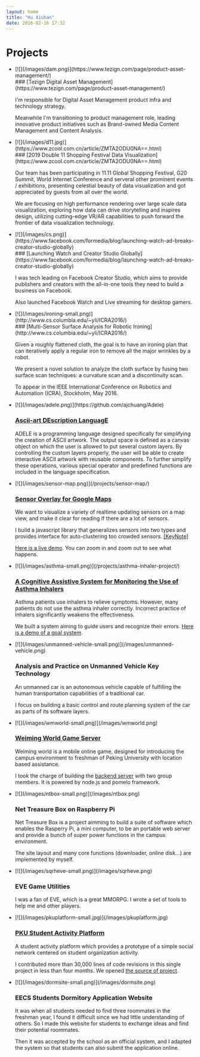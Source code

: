 ```yaml
---
layout: home
title: "Hu Xiuhan"
date: 2016-02-16 17:32
---
```

Projects
========

*   <div class="poster">[![](/images/dam.png)](https://www.tezign.com/page/product-asset-management/)</div>
    
    <div class="text">
    ### [Tezign Digital Asset Management](https://www.tezign.com/page/product-asset-management/)

    I'm responsible for Digital Asset Management product infra and technology strategy. 
    
    Meanwhile I'm transitioning to product management role, leading innovative product initiatives such as Brand-owned Media Content Management and Content Analysis.
    </div>


*   <div class="poster">[![](/images/d11.jpg)](https://www.zcool.com.cn/article/ZMTA2ODU0NA==.html)</div>
    
    <div class="text">
    ### [2019 Double 11 Shopping Festival Data Visualization](https://www.zcool.com.cn/article/ZMTA2ODU0NA==.html)
    
    Our team has been participating in 11.11 Global Shopping Festival, G20 Summit, World Internet Conference and serveral other prominent events / exhibitions, presenting celestial beauty of data visualization and got appreciated by guests from all over the world.
    
    We are focusing on high performance rendering over large scale data visualization, exploring how data can drive storytelling and inspires design, utilizing cutting-edge VR/AR capabilities to push forward the frontier of data visualization technology.
    </div>

*   <div class="poster">[![](/images/cs.png)](https://www.facebook.com/formedia/blog/launching-watch-ad-breaks-creator-studio-globally)</div>
    
    <div class="text">
    ### [Launching Watch and Creator Studio Globally](https://www.facebook.com/formedia/blog/launching-watch-ad-breaks-creator-studio-globally)
    
    I was tech leading on Facebook Creator Studio, which aims to provide publishers and creators with the all-in-one tools they need to build a business on Facebook. 

    Also launched Facebook Watch and Live streaming for desktop gamers.

    </div>


*   <div class="poster">[![](/images/ironing-small.png)](http://www.cs.columbia.edu/~yli/ICRA2016/)</div>
    
    <div class="text">
    ### [Multi-Sensor Surface Analysis for Robotic Ironing](http://www.cs.columbia.edu/~yli/ICRA2016/)
    
    Given a roughly flattened cloth, the goal is to have an ironing plan that can iteratively apply a regular iron to remove all the major wrinkles by a robot.
    
    We present a novel solution to analyze the cloth surface by fusing two surface scan techniques: a curvature scan and a discontinuity scan.
    
    To appear in the IEEE International Conference on Robotics and Automation (ICRA), Stockholm, May 2016.
    </div>

*  <div class="poster"> [![](/images/adele.png)](https://github.com/ajchuang/Adele)</div>
    
    <div class="text">

    ### [Ascii-art DEscription LanguagE](https://github.com/ajchuang/Adele)
    
    ADELE is a programming language designed specifically for simplifying the creation of ASCII artwork. The output space is defined as a canvas object on which the user is allowed to put several custom layers. By controlling the custom layers properly, the user will be able to create interactive ASCII artwork with reusable components. To further simplify these operations, various special operator and predefined functions are included in the language specification.
    </div>


*   <div class="poster">[![](/images/sensor-map.png)](/projects/sensor-map/)</div>
    
    <div class="text">

    ### [Sensor Overlay for Google Maps](/projects/sensor-map/)
    
    We want to visualize a variety of realtime updating sensors on a map view, and make it clear for reading if there are a lot of sensors.
    
    I build a javascript library that generalizes sensors into two types and provides interface for auto-clustering too crowded sensors. [\[KeyNote\]](/projects/sensor-map/sece.key)
    
    [Here is a live demo](/projects/sensor-map/). You can zoom in and zoom out to see what happens.
    </div>

*   <div class="poster">[![](/images/asthma-small.png)](/projects/asthma-inhaler-project/)</div>

    <div class="text">

    ### [A Cognitive Assistive System for Monitoring the Use of Asthma Inhalers](/projects/asthma-inhaler-project)
    
    Asthma patients use inhalers to relieve symptoms. However, many patients do not use the asthma inhaler correctly. Incorrect practice of inhalers significantly weakens the effectiveness.
    
    We built a system aiming to guide users and recognize their errors. [Here is a demo of a goal system](/projects/asthma-inhaler-project).
    </div>

*   <div class="poster">[![](/images/unmanned-vehicle-small.png)](/images/unmanned-vehicle.png)</div>
    
    <div class="text">

    ### Analysis and Practice on Unmanned Vehicle Key Technology
    
    An unmanned car is an autonomous vehicle capable of fulfilling the human transportation capabilities of a traditional car.
    
    I focus on building a basic control and route planning system of the car as parts of its software layers.
    </div>

*   <div class="poster">[![](/images/wmworld-small.png)](/images/wmworld.png)</div>
    
    <div class="text">
 
    ### [Weiming World Game Server](https://github.com/huxiuhan/wmserver)
    
    Weiming world is a mobile online game, designed for introducing the campus environment to freshman of Peking University with location based assistance.
    
    I took the charge of building the [backend server](https://github.com/huxiuhan/wmserver) with two group members. It is powered by node.js and pomelo framework.
    </div>

*  <div class="poster"> [![](/images/ntbox-small.png)](/images/ntbox.png)</div>
    
    <div class="text">

    ### Net Treasure Box on Raspberry Pi
    
    Net Treasure Box is a project aimming to build a suite of software which enables the Rasperry Pi, a mini computer, to be an portable web server and provide a bunch of super power functions in the campus environment.
    
    The site layout and many core functions (downloader, online disk...) are implemented by myself.

    </div>

*  <div class="poster"> [![](/images/sqrheve-small.png)](/images/sqrheve.png)</div>
    
    <div class="text">

    ### EVE Game Utilities
    
    I was a fan of EVE, which is a great MMORPG. I wrote a set of tools to help me and other players.
    
    </div>

*  <div class="poster"> [![](/images/pkuplatform-small.jpg)](/images/pkuplatform.jpg)</div>
    
    <div class="text">

    ### [PKU Student Activity Platform](https://github.com/pkuplatform/platform)
    
    A student activity platform which provides a prototype of a simple social network centered on student organization activity.
    
    I contributed more than 30,000 lines of code revisions in this single project in less than four months. We opened [the source of project](https://github.com/pkuplatform/platform).
    </div>

*   <div class="poster">[![](/images/dormsite-small.png)](/images/dormsite.png)</div>
    
    <div class="text">

    ### EECS Students Dormitory Application Website
    
    It was when all students needed to find three roommates in the freshman year, I found it difficult since we had little understanding of others. So I made this website for students to exchange ideas and find their potential roommates.
    
    Then it was accepted by the school as an official system, and I adapted the system so that students can also submit the application online.
    </div>